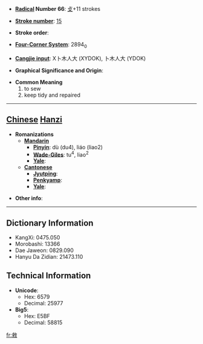 * '''[[Wiktionary:Chinese radical index| Radical]] Number 66''': [[Wiktionary:Chinese radical index 攴|攴]]+11 strokes

* '''[[Wiktionary:Chinese total strokes index|Stroke number]]''': [[Wiktionary:Chinese total strokes index 15|15]]

* '''Stroke order''': 

* '''[[Wiktionary:Chinese four corner index|Four-Corner System]]''': 2894<sub>0</sub>

* '''[[Wiktionary:Chinese Cangjie index|Cangjie input]]''': X卜木人大 (XYDOK), 卜木人大 (YDOK)

* '''Graphical Significance and Origin''': 

* '''Common Meaning'''
*#to sew
*# keep tidy and repaired


----

== [[Chinese]] [[Hanzi]] ==

* '''Romanizations'''
** '''[[Mandarin]]'''
*** '''[[Pinyin]]''': dù (du4), liáo (liao2)
*** '''[[Wade-Giles]]''': tu<sup>4</sup>, liao<sup>2</sup>
*** '''[[Yale]]''': 
** '''[[Cantonese]]'''
*** '''[[Jyutping]]''':
*** '''[[Penkyamp]]''': 
*** '''[[Yale]]''': 

* '''Other info''': 

----

== Dictionary Information ==

* KangXi: 0475.050
* Morobashi: 13366
* Dae Jaweon: 0829.090
* Hanyu Da Zidian: 21473.110

== Technical Information ==

* '''Unicode''':
** Hex: 6579
** Decimal: 25977
* '''Big5''':
** Hex: E5BF
** Decimal: 58815

[[fr:敹]]